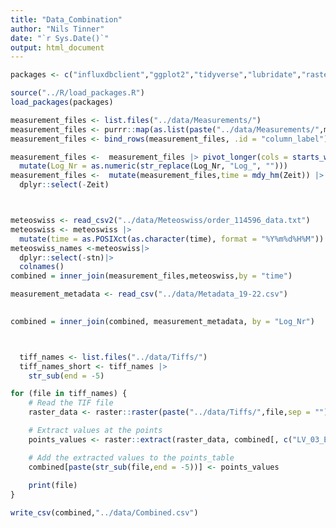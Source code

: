 ```yaml
---
title: "Data_Combination"
author: "Nils Tinner"
date: "`r Sys.Date()`"
output: html_document
---
```


```r
packages <- c("influxdbclient","ggplot2","tidyverse","lubridate","raster","dplyr","googledrive","caret","rgdal","keras")

source("../R/load_packages.R")
load_packages(packages)

```

```r
measurement_files <- list.files("../data/Measurements/")
measurement_files <- purrr::map(as.list(paste("../data/Measurements/",measurement_files,sep = "")),~read_csv(.))
measurement_files <- bind_rows(measurement_files, .id = "column_label")

measurement_files <-  measurement_files |> pivot_longer(cols = starts_with("L"), names_to = "Log_Nr",values_to = "temperature") |>
  mutate(Log_Nr = as.numeric(str_replace(Log_Nr, "Log_", "")))
measurement_files <-  mutate(measurement_files,time = mdy_hm(Zeit)) |>
  dplyr::select(-Zeit)




```

```r
meteoswiss <- read_csv2("../data/Meteoswiss/order_114596_data.txt")
meteoswiss <- meteoswiss |>
  mutate(time = as.POSIXct(as.character(time), format = "%Y%m%d%H%M")) 
meteoswiss_names <-meteoswiss|>
  dplyr::select(-stn)|>
  colnames() 
combined = inner_join(measurement_files,meteoswiss,by = "time")

```

```r
measurement_metadata <- read_csv("../data/Metadata_19-22.csv")
  

combined = inner_join(combined, measurement_metadata, by = "Log_Nr")




```

```r

  tiff_names <- list.files("../data/Tiffs/")
  tiff_names_short <- tiff_names |>
    str_sub(end = -5)

for (file in tiff_names) {
    # Read the TIF file
    raster_data <- raster::raster(paste("../data/Tiffs/",file,sep = ""))

    # Extract values at the points
    points_values <- raster::extract(raster_data, combined[, c("LV_03_E", "LV_03_N")])

    # Add the extracted values to the points_table
    combined[paste(str_sub(file,end = -5))] <- points_values
    
    print(file)
}

write_csv(combined,"../data/Combined.csv")


```
